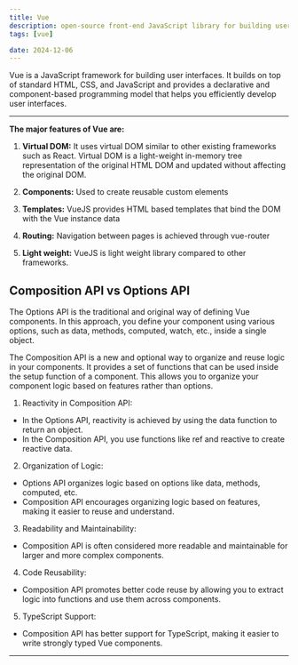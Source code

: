 ```yaml
---
title: Vue
description: open-source front-end JavaScript library for building user interface
tags: [vue]

date: 2024-12-06
---
```


Vue is a JavaScript framework for building user interfaces. It builds on top of standard HTML, CSS, and JavaScript and provides a declarative and component-based programming model that helps you efficiently develop user interfaces.

---

**The major features of Vue are:**

1. **Virtual DOM:** It uses virtual DOM similar to other existing frameworks such as React. Virtual DOM is a light-weight in-memory tree representation of the original HTML DOM and updated without affecting the original DOM.

2. **Components:** Used to create reusable custom elements

3. **Templates:** VueJS provides HTML based templates that bind the DOM with the Vue instance data

4. **Routing:** Navigation between pages is achieved through vue-router

5. **Light weight:** VueJS is light weight library compared to other frameworks.

## Composition API vs Options API

The Options API is the traditional and original way of defining Vue components. In this approach, you define your component using various options, such as data, methods, computed, watch, etc., inside a single object.

The Composition API is a new and optional way to organize and reuse logic in your components. It provides a set of functions that can be used inside the setup function of a component. This allows you to organize your component logic based on features rather than options.

1. Reactivity in Composition API:

- In the Options API, reactivity is achieved by using the data function to return an object.
- In the Composition API, you use functions like ref and reactive to create reactive data.

2. Organization of Logic:

- Options API organizes logic based on options like data, methods, computed, etc.
- Composition API encourages organizing logic based on features, making it easier to reuse and understand.

3. Readability and Maintainability:

- Composition API is often considered more readable and maintainable for larger and more complex components.

4. Code Reusability:

- Composition API promotes better code reuse by allowing you to extract logic into functions and use them across components.

5. TypeScript Support:

- Composition API has better support for TypeScript, making it easier to write strongly typed Vue components.

---
